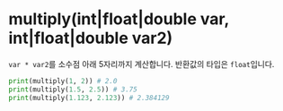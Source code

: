 # multiply(int|float|double var, int|float|double var2)

`var * var2`를 소수점 아래 5자리까지 계산합니다.
반환값의 타입은 `float`입니다.

```python
print(multiply(1, 2)) # 2.0
print(multiply(1.5, 2.5)) # 3.75
print(multiply(1.123, 2.123)) # 2.384129
```
